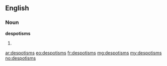 ==English==
===Noun===
'''despotisms'''
# {{plural of|[[despotism]]}}

[[ar:despotisms]]
[[eo:despotisms]]
[[fr:despotisms]]
[[mg:despotisms]]
[[my:despotisms]]
[[no:despotisms]]